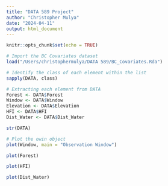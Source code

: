 ```yaml
---
title: "DATA 589 Project"
author: "Christopher Mulya"
date: "2024-04-11"
output: html_document
---
```


```r
knitr::opts_chunk$set(echo = TRUE)
```

```r
# Import the BC Covariates dataset
load("/Users/christophermulya/DATA 589/BC_Covariates.Rda")
```

```r
# Identify the class of each element within the list
sapply(DATA, class)
```

```r
# Extracting each element from DATA
Forest <- DATA$Forest
Window <- DATA$Window
Elevation <- DATA$Elevation
HFI <- DATA$HFI
Dist_Water <- DATA$Dist_Water
```

```r
str(DATA)
```


```r
# Plot the owin object
plot(Window, main = "Observation Window")
```
```r
plot(Forest)
```
```r
plot(HFI)
```
```r
plot(Dist_Water)
```

